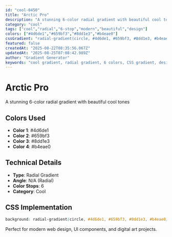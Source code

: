 ```yaml
---
id: "cool-0450"
title: "Arctic Pro"
description: "A stunning 6-color radial gradient with beautiful cool tones"
category: "cool"
tags: ["cool","radial","6-stop","modern","beautiful","design"]
colors: ["#4d6de1","#659bf3","#8dd1e3","#b4eae0"]
cssGradient: "radial-gradient(circle, #4d6de1, #659bf3, #8dd1e3, #b4eae0)"
featured: false
createdAt: "2025-08-22T08:35:56.067Z"
updatedAt: "2025-08-25T07:08:42.989Z"
author: "Gradient Generator"
keywords: "cool gradient, radial gradient, 6 colors, CSS gradient, design, #4d6de1, #659bf3, #8dd1e3, #b4eae0"
---
```


# Arctic Pro

A stunning 6-color radial gradient with beautiful cool tones

## Colors Used
- **Color 1**: #4d6de1
- **Color 2**: #659bf3
- **Color 3**: #8dd1e3
- **Color 4**: #b4eae0

## Technical Details
- **Type**: Radial Gradient
- **Angle**: N/A (Radial)
- **Color Stops**: 6
- **Category**: Cool

## CSS Implementation
```css
background: radial-gradient(circle, #4d6de1, #659bf3, #8dd1e3, #b4eae0);
```

Perfect for modern web design, UI components, and digital art projects.

